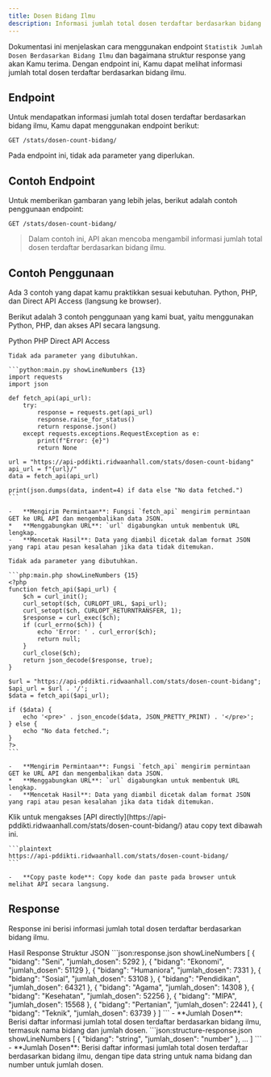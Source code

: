 ```yaml
---
title: Dosen Bidang Ilmu
description: Informasi jumlah total dosen terdaftar berdasarkan bidang ilmu.
---
```


Dokumentasi ini menjelaskan cara menggunakan endpoint `Statistik Jumlah Dosen Berdasarkan Bidang Ilmu` dan bagaimana struktur response yang akan Kamu terima. Dengan endpoint ini, Kamu dapat melihat informasi jumlah total dosen terdaftar berdasarkan bidang ilmu.

## Endpoint

Untuk mendapatkan informasi jumlah total dosen terdaftar berdasarkan bidang ilmu, Kamu dapat menggunakan endpoint berikut:

```plaintext
GET /stats/dosen-count-bidang/
```

Pada endpoint ini, tidak ada parameter yang diperlukan.

## Contoh Endpoint

Untuk memberikan gambaran yang lebih jelas, berikut adalah contoh penggunaan endpoint:

```plaintext
GET /stats/dosen-count-bidang/
```

> Dalam contoh ini, API akan mencoba mengambil informasi jumlah total dosen terdaftar berdasarkan bidang ilmu.

## Contoh Penggunaan

<Note type="danger" title="perhatian!">
  Ada 3 contoh yang dapat kamu praktikkan sesuai kebutuhan. Python, PHP, dan Direct API Access (langsung ke browser).
</Note>

Berikut adalah 3 contoh penggunaan yang kami buat, yaitu menggunakan Python, PHP, dan akses API secara langsung.

<Tabs defaultValue="python" className="pt-5 pb-1">
  <TabsList>
    <TabsTrigger value="python">Python</TabsTrigger>
    <TabsTrigger value="php">PHP</TabsTrigger>
    <TabsTrigger value="direct">Direct API Access</TabsTrigger>
  </TabsList>
  <TabsContent value="python">

    Tidak ada parameter yang dibutuhkan.

    ```python:main.py showLineNumbers {13}
    import requests
    import json

    def fetch_api(api_url):
        try:
            response = requests.get(api_url)
            response.raise_for_status()
            return response.json()
        except requests.exceptions.RequestException as e:
            print(f"Error: {e}")
            return None

    url = "https://api-pddikti.ridwaanhall.com/stats/dosen-count-bidang"
    api_url = f"{url}/"
    data = fetch_api(api_url)

    print(json.dumps(data, indent=4) if data else "No data fetched.")
    ```

    -   **Mengirim Permintaan**: Fungsi `fetch_api` mengirim permintaan GET ke URL API dan mengembalikan data JSON.
    *   **Menggabungkan URL**: `url` digabungkan untuk membentuk URL lengkap.
    -   **Mencetak Hasil**: Data yang diambil dicetak dalam format JSON yang rapi atau pesan kesalahan jika data tidak ditemukan.
  </TabsContent>
  <TabsContent value="php">

    Tidak ada parameter yang dibutuhkan.

    ```php:main.php showLineNumbers {15}
    <?php
    function fetch_api($api_url) {
        $ch = curl_init();
        curl_setopt($ch, CURLOPT_URL, $api_url);
        curl_setopt($ch, CURLOPT_RETURNTRANSFER, 1);
        $response = curl_exec($ch);
        if (curl_errno($ch)) {
            echo 'Error: ' . curl_error($ch);
            return null;
        }
        curl_close($ch);
        return json_decode($response, true);
    }

    $url = "https://api-pddikti.ridwaanhall.com/stats/dosen-count-bidang";
    $api_url = $url . '/';
    $data = fetch_api($api_url);

    if ($data) {
        echo '<pre>' . json_encode($data, JSON_PRETTY_PRINT) . '</pre>';
    } else {
        echo "No data fetched.";
    }
    ?>
    ```

    -   **Mengirim Permintaan**: Fungsi `fetch_api` mengirim permintaan GET ke URL API dan mengembalikan data JSON.
    *   **Menggabungkan URL**: `url` digabungkan untuk membentuk URL lengkap.
    -   **Mencetak Hasil**: Data yang diambil dicetak dalam format JSON yang rapi atau pesan kesalahan jika data tidak ditemukan.
  </TabsContent>
  <TabsContent value="direct">
    Klik untuk mengakses [API directly](https://api-pddikti.ridwaanhall.com/stats/dosen-count-bidang/) atau copy text dibawah ini.

    ```plaintext
    https://api-pddikti.ridwaanhall.com/stats/dosen-count-bidang/
    ```

    -   **Copy paste kode**: Copy kode dan paste pada browser untuk melihat API secara langsung.
  </TabsContent>
</Tabs>

## Response

Response ini berisi informasi jumlah total dosen terdaftar berdasarkan bidang ilmu.

<Tabs defaultValue="hasil" className="pt-5 pb-1">
  <TabsList>
    <TabsTrigger value="hasil">Hasil Response</TabsTrigger>
    <TabsTrigger value="struktur">Struktur JSON</TabsTrigger>
  </TabsList>
  <TabsContent value="hasil">
    ```json:response.json showLineNumbers
    [
        {
            "bidang": "Seni",
            "jumlah_dosen": 5292
        },
        {
            "bidang": "Ekonomi",
            "jumlah_dosen": 51129
        },
        {
            "bidang": "Humaniora",
            "jumlah_dosen": 7331
        },
        {
           "bidang": "Sosial",
            "jumlah_dosen": 53108
        },
         {
            "bidang": "Pendidikan",
            "jumlah_dosen": 64321
        },
        {
             "bidang": "Agama",
            "jumlah_dosen": 14308
        },
         {
            "bidang": "Kesehatan",
            "jumlah_dosen": 52256
        },
        {
            "bidang": "MIPA",
            "jumlah_dosen": 15568
        },
        {
             "bidang": "Pertanian",
            "jumlah_dosen": 22441
        },
        {
             "bidang": "Teknik",
            "jumlah_dosen": 63739
        }
    ]
    ```
    - **Jumlah Dosen**: Berisi daftar informasi jumlah total dosen terdaftar berdasarkan bidang ilmu, termasuk nama bidang dan jumlah dosen.
  </TabsContent>
  <TabsContent value="struktur">
    ```json:structure-response.json showLineNumbers
    [
        {
            "bidang": "string",
            "jumlah_dosen": "number"
        },
         ...
    ]
    ```
    - **Jumlah Dosen**: Berisi daftar informasi jumlah total dosen terdaftar berdasarkan bidang ilmu, dengan tipe data string untuk nama bidang dan number untuk jumlah dosen.
  </TabsContent>
</Tabs>